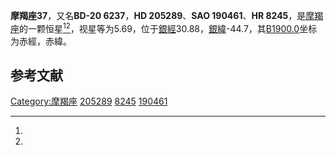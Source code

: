 {{Starbox begin
| name = 摩羯座37
}}
{{Starbox observe
| epoch = [[J2000.0|J2000.0]]
| constell = [[摩羯座|摩羯座]]<ref name=SIMBAD>{{cite web
 | url=http://simbad.u-strasbg.fr/simbad/sim-id?Ident=HR+8245
 | title =Pulsating variable Star
 | publisher=Centre de Données astronomiques de Strasbourg
 | work=SIMBAD
 | accessdate=2012-07-13}}</ref><ref name=DATA>{{cite web
 | url=http://vizier.u-strasbg.fr/viz-bin/VizieR-5?-out.add=.&-source=5050&-corr=PK=HR&-out.max=9999&HR=8245
 | title=VizieR Detailed Page
 | accessdate=2012-07-13
 | archive-date=2016-03-04
 | archive-url=https://web.archive.org/web/20160304222159/http://vizier.u-strasbg.fr/viz-bin/VizieR-5?-out.add=.&-source=5050&-corr=PK=HR&-out.max=9999&HR=8245
 | dead-url=no
 }}</ref>
| 星官 = 
| ra = {{RA|21|34|51}}<ref name=SIMBAD /><ref name=DATA />
| dec = {{DEC|-20|5|4}}<ref name=SIMBAD /><ref name=DATA />
| appmag_v = 5.69<ref name=SIMBAD /><ref name=DATA />
}}
{{Starbox character
| class = F1V<ref name=SIMBAD /><ref name=DATA />
| b-v = 0.4<ref name=SIMBAD /><ref name=DATA />
| u-b = -0.02<ref name=SIMBAD /><ref name=DATA />
| r-i = <ref name=SIMBAD /><ref name=DATA />
| variable = 
}}
{{Starbox astrometry
| radial_v = -0.02
| prop_mo_ra = 6
| parallax = 
| p_error = 
}}
{{Starbox catalog
| names =BD-20 6237，[[SAO星表|SAO]] 190461，[[HD星表|HD]] 205289，[[HR星表|HR]] 8245}}
{{Starbox reference |Simbad=HR+8245}}
{{Starbox end}}

'''摩羯座37'''，又名'''BD-20 6237'''，'''HD 205289'''、'''SAO 190461'''、'''HR 8245'''，是[[摩羯座|摩羯座]]的一颗恒星<ref name=SIMBAD /><ref name=DATA />，视星等为5.69，位于[[銀道座標系|銀經]]30.88，[[銀道座標系|銀緯]]-44.7，其[[B1900.0|B1900.0]]坐标为赤經{{RA|21|29|14.1}}，赤緯{{DEC|-20|-44.7|48}}。

== 参考文献 ==
{{reflist}}

{{star-stub}}

{{摩羯座恒星}}
[[Category:摩羯座|Category:摩羯座]]
[[Category:HD和HDE天體|205289]]
[[Category:HR天體|8245]]
[[Category:SAO天體|190461]]
